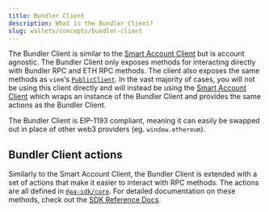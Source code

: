```yaml
---
title: Bundler Client
description: What is the Bundler Client?
slug: wallets/concepts/bundler-client
---
```





The Bundler Client is similar to the [Smart Account Client](/wallets/concepts/smart-account-client) but is account agnostic. The Bundler Client only exposes methods for interacting directly with Bundler RPC and ETH RPC
methods. The client also exposes the same methods as `viem`'s [`PublicClient`](https://viem.sh/docs/actions/public/introduction). In the vast majority of cases, you will not be using this client directly and will instead be using the [Smart Account Client](/wallets/concepts/smart-account-client) which wraps an instance of the Bundler Client
and provides the same actions as the Bundler Client.

The Bundler Client is EIP-1193 compliant, meaning it can easily be swapped out in place of other web3 providers (eg. `window.ethereum`).

## Bundler Client actions

Similarly to the Smart Account Client, the Bundler Client is extended with a set of actions that make it easier to interact with RPC methods. The actions are all defined in [`@aa-sdk/core`](https://github.com/alchemyplatform/aa-sdk/tree/v4.x.x/aa-sdk/core/src/actions/bundler). For detailed documentation on these methods, check out the [SDK Reference Docs](/wallets/reference/aa-sdk/core).
